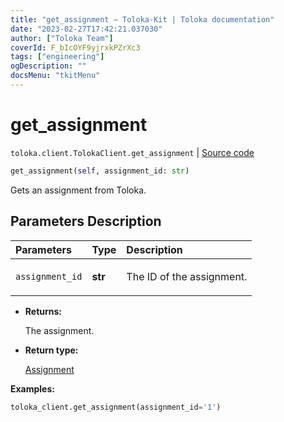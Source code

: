 ```yaml
---
title: "get_assignment — Toloka-Kit | Toloka documentation"
date: "2023-02-27T17:42:21.037030"
author: ["Toloka Team"]
coverId: F_bIcOYF9yjrxkPZrXc3
tags: ["engineering"]
ogDescription: ""
docsMenu: "tkitMenu"
---
```


# get_assignment
`toloka.client.TolokaClient.get_assignment` | [Source code](https://github.com/Toloka/toloka-kit/blob/v1.1.4/src/client/__init__.py#L690)

```python
get_assignment(self, assignment_id: str)
```

Gets an assignment from Toloka.

## Parameters Description

| Parameters | Type | Description |
| :----------| :----| :-----------|
`assignment_id`|**str**|<p>The ID of the assignment.</p>

* **Returns:**

  The assignment.

* **Return type:**

  [Assignment](/docs/toloka-kit/reference/toloka.client.assignment.Assignment)

**Examples:**

```python
toloka_client.get_assignment(assignment_id='1')
```